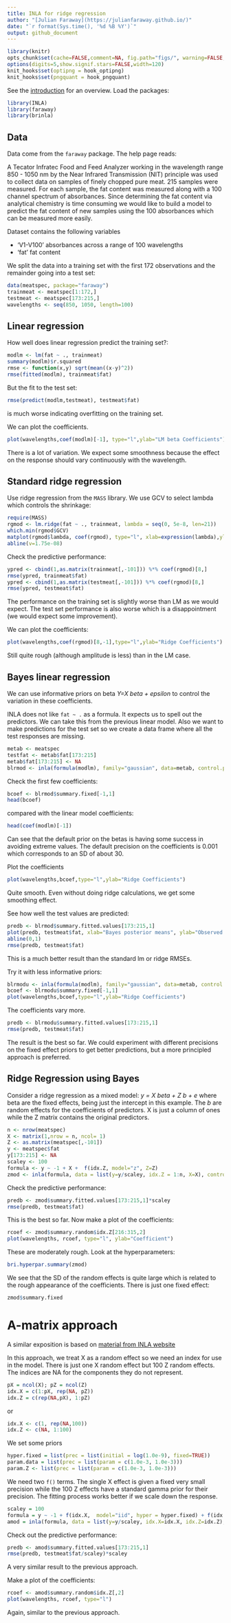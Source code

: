 ```yaml
---
title: INLA for ridge regression
author: "[Julian Faraway](https://julianfaraway.github.io/)"
date: "`r format(Sys.time(), '%d %B %Y')`"
output: github_document
---
```


```r
library(knitr)
opts_chunk$set(cache=FALSE,comment=NA, fig.path="figs/", warning=FALSE, message=FALSE, optipng='-o7', pngquant='--speed=1 --quality=0-50')
options(digits=5,show.signif.stars=FALSE,width=120)
knit_hooks$set(optipng = hook_optipng)
knit_hooks$set(pngquant = hook_pngquant)
```


See the [introduction](index.md) for an overview.
Load the packages:

```r
library(INLA)
library(faraway)
library(brinla)
```

## Data

Data come from the `faraway` package. The help page reads:

A Tecator Infratec Food and Feed Analyzer working in the
wavelength range 850 - 1050 nm by the Near Infrared Transmission
(NIT) principle was used to collect data on samples of finely
chopped pure meat. 215 samples were measured. For each sample, the
fat content was measured along with a 100 channel spectrum of
absorbances. Since determining the fat content via analytical
chemistry is time consuming we would like to build a model to
predict the fat content of new samples using the 100 absorbances
which can be measured more easily.

Dataset contains the following variables

- 'V1-V100' absorbances across a range of 100 wavelengths
- 'fat' fat content

We split the data into a training set with the first 172 observations and the
remainder going into a test set:

```r
data(meatspec, package="faraway")
trainmeat <- meatspec[1:172,]
testmeat <- meatspec[173:215,]
wavelengths <- seq(850, 1050, length=100)
```
## Linear regression

How well does linear regression predict the training set?:

```r
modlm <- lm(fat ~ ., trainmeat)
summary(modlm)$r.squared
rmse <- function(x,y) sqrt(mean((x-y)^2))
rmse(fitted(modlm), trainmeat$fat)
```

But the fit to the test set:

```r
rmse(predict(modlm,testmeat), testmeat$fat)
```

is much worse indicating overfitting on the training set.


We can plot the coefficients.

```r
plot(wavelengths,coef(modlm)[-1], type="l",ylab="LM beta Coefficients")
```

There is a lot of variation. We expect some smoothness because the effect on the response should vary
continuously with the wavelength.


## Standard ridge regression

Use ridge regression from the `MASS` library. We use GCV to select lambda which controls 
the shrinkage:

```r
require(MASS)
rgmod <- lm.ridge(fat ~ ., trainmeat, lambda = seq(0, 5e-8, len=21))
which.min(rgmod$GCV)
matplot(rgmod$lambda, coef(rgmod), type="l", xlab=expression(lambda),ylab=expression(hat(beta)),col=1)
abline(v=1.75e-08)
```

Check the predictive performance:

```r
ypred <- cbind(1,as.matrix(trainmeat[,-101])) %*% coef(rgmod)[8,]
rmse(ypred, trainmeat$fat)
ypred <- cbind(1,as.matrix(testmeat[,-101])) %*% coef(rgmod)[8,]
rmse(ypred, testmeat$fat)
```

The performance on the training set is slightly worse than LM as we would expect.
The test set performance is also worse which is a disappointment (we would expect some improvement).

We can plot the coefficients:

```r
plot(wavelengths,coef(rgmod)[8,-1],type="l",ylab="Ridge Coefficients")
```

Still quite rough (although amplitude is less) than in the LM case.

## Bayes linear regression

We can use informative priors on beta *Y=X beta + epsilon* to control
the variation in these coefficients.


INLA does not like `fat ~ .` as a formula. It expects us to spell out the predictors. We can
take this from the previous linear model. Also we want to make predictions for
the test set so we create a data frame where all the test responses are missing.

```r
metab <- meatspec
testfat <- metab$fat[173:215]
metab$fat[173:215] <- NA
blrmod <- inla(formula(modlm), family="gaussian", data=metab, control.predictor = list(compute=TRUE))
```

Check the first few coefficients:

```r
bcoef <- blrmod$summary.fixed[-1,1]
head(bcoef)
```

compared with the linear model coefficients:

```r
head(coef(modlm)[-1])
```

Can see that the default prior on the betas is having some success in avoiding extreme values. The default precision on the coefficients is 0.001 which corresponds to an SD of about 30.

Plot the coefficients

```r
plot(wavelengths,bcoef,type="l",ylab="Ridge Coefficients")
```

Quite smooth. Even without doing ridge calculations, we get some smoothing effect.

See how well the test values are predicted:

```r
predb <- blrmod$summary.fitted.values[173:215,1]
plot(predb, testmeat$fat, xlab="Bayes posterior means", ylab="Observed values")
abline(0,1)
rmse(predb, testmeat$fat)
```

This is a much better result than the standard lm or ridge RMSEs.

Try it with less informative priors:

```r
blrmodu <- inla(formula(modlm), family="gaussian", data=metab, control.fixed=list(mean=0,prec=1e-5), control.predictor = list(compute=TRUE))
bcoef <- blrmodu$summary.fixed[-1,1]
plot(wavelengths,bcoef,type="l",ylab="Ridge Coefficients")
```

The coefficients vary more.

```r
predb <- blrmodu$summary.fitted.values[173:215,1]
rmse(predb, testmeat$fat)
```

The result is the best so far. We could experiment with different precisions on the fixed effect priors to get better predictions, but a more principled approach is preferred.


## Ridge Regression using Bayes

Consider a ridge regression as a mixed model:
*y = X beta + Z b + e*
where beta are the fixed effects, being just the intercept in this example.
The *b* are random effects for the coefficients of predictors. X is just 
a column of ones while the Z matrix contains the original predictors. 

```r
n <- nrow(meatspec)
X <- matrix(1,nrow = n, ncol= 1)
Z <- as.matrix(meatspec[,-101]) 
y <- meatspec$fat
y[173:215] <- NA
scaley <- 100
formula <- y ~ -1 + X +  f(idx.Z, model="z", Z=Z)
zmod <- inla(formula, data = list(y=y/scaley, idx.Z = 1:n, X=X), control.predictor = list(compute=TRUE))  
```

Check the predictive performance:

```r
predb <- zmod$summary.fitted.values[173:215,1]*scaley
rmse(predb, testmeat$fat)
```

This is the best so far. Now make a plot of the coefficients:

```r
rcoef <- zmod$summary.random$idx.Z[216:315,2]
plot(wavelengths, rcoef, type="l", ylab="Coefficient")
```

These are moderately rough. Look at the hyperparameters:

```r
bri.hyperpar.summary(zmod)
```

We see that the SD of the random effects is quite large which is related to the rough appearance
of the coefficients. There is just one fixed effect:

```r
zmod$summary.fixed
```


# A-matrix approach

A similar exposition is based on [material from INLA website](https://www.math.ntnu.no/inla/r-inla.org/examples/stacks/stacks2.R)

In this approach, we treat X as a random effect so we need an index for use in the model. There is
just one X random effect but 100 Z random effects. The indices are NA for the components they do not
represent.

```r
pX = ncol(X); pZ = ncol(Z)
idx.X = c(1:pX, rep(NA, pZ))
idx.Z = c(rep(NA,pX), 1:pZ)
```

or

```r
idx.X <- c(1, rep(NA,100))
idx.Z <- c(NA, 1:100)
```


We set some priors

```r
hyper.fixed = list(prec = list(initial = log(1.0e-9), fixed=TRUE))
param.data = list(prec = list(param = c(1.0e-3, 1.0e-3)))
param.Z <- list(prec = list(param = c(1.0e-3, 1.0e-3)))
```

We need two `f()` terms. The single X effect is given a fixed very small precision while the 100
Z effects have a standard gamma prior for their precision. The fitting process works better if we
scale down the response.

```r
scaley = 100
formula = y ~ -1 + f(idx.X,  model="iid", hyper = hyper.fixed) + f(idx.Z,  model="iid", hyper = param.Z)
amod = inla(formula, data = list(y=y/scaley, idx.X=idx.X, idx.Z=idx.Z), control.predictor = list(A=cbind(X, Z),compute=TRUE), control.family = list(hyper = param.data))
```


Check out the predictive performance:

```r
predb <- amod$summary.fitted.values[173:215,1]
rmse(predb, testmeat$fat/scaley)*scaley
```

A very similar result to the previous approach.


Make a plot of the coefficients:

```r
rcoef <- amod$summary.random$idx.Z[,2]
plot(wavelengths, rcoef, type="l")
```

Again, similar to the previous approach.


